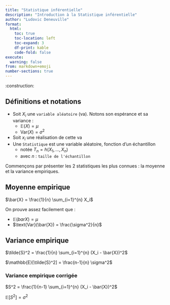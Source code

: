 ```yaml
---
title: "Statistique inférentielle"
description: "Introduction à la Statistique inférentielle"
author: "Ludovic Deneuville"
format:
  html:
    toc: true
    toc-location: left
    toc-expand: 3
    df-print: kable
    code-fold: false
execute:
  warning: false
from: markdown+emoji
number-sections: true
---
```


:construction:

## Définitions et notations

- Soit $X_i$ une `variable aléatoire` (va). Notons son espérance et sa variance :
  - $\mathbb{E}(X) = \mu$
  - $\text{Var}(X) = \sigma^2$
- Soit $x_i$ une réalisation de cette va 
- Une `Statistique` est une variable aléatoire, fonction d'un échantillon
  - notée $T_n = h(X_1,...,X_n)$
  - avec $n$ : `taille de l'échantillon`

Commençons par présenter les 2 statistiques les plus connues : la moyenne et la variance empiriques.

## Moyenne empirique

$\bar{X} = \frac{1}{n} \sum_{i=1}^{n} X_i$

On prouve assez facilement que :

- $\mathbb{E}(bar{X}) = \mu$
- $\text{Var}(\bar{X}) = \frac{\sigma^2}{n}$




## Variance empirique 

$\tilde{S}^2 = \frac{1}{n} \sum_{i=1}^{n} (X_i - \bar{X})^2$

$\mathbb{E}[\tilde{S}^2] = \frac{n-1}{n} \sigma^2$

### Variance empirique corrigée

$S^2 = \frac{1}{n-1} \sum_{i=1}^{n} (X_i - \bar{X})^2$

$\mathbb{E}[S^2] = \sigma^2$